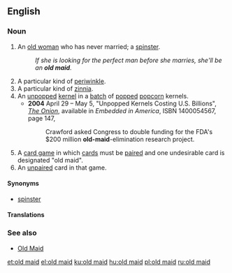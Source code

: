 {{also|Old Maid}}
==English==

===Noun===
{{en-noun|head=[[old]] [[maid]]}}

# {{label|en|pejorative}} An [[old woman]] who has never married; a [[spinster]].
#: ''If she is looking for the perfect man before she marries, she'll be an '''old maid'''.''
# A particular kind of [[periwinkle]].
# A particular kind of [[zinnia]].
# An [[unpopped]] [[kernel]] in a [[batch]] of [[pop]]ped [[popcorn]] kernels.
#* '''2004''' April 29 – May 5, "Unpopped Kernels Costing U.S. Billions", ''[[w:The Onion|The Onion]]'', available in ''Embedded in America'', ISBN 1400054567, page 147,
#*: Crawford asked Congress to double funding for the FDA's $200 million '''old-maid'''-elimination research project.
# A [[card game]] in which [[card]]s must be [[pair]]ed and one undesirable card is designated "old maid".
# An [[unpaired]] card in that game.

====Synonyms====
* {{sense|old unmarried woman}} [[spinster]]

====Translations====
{{trans-see|elderly unmarried woman|spinster}}
{{trans-top|card game}}
{{trans-bottom}}
===See also===
* [[Old Maid]]

[[et:old maid]]
[[el:old maid]]
[[ku:old maid]]
[[hu:old maid]]
[[pl:old maid]]
[[ru:old maid]]